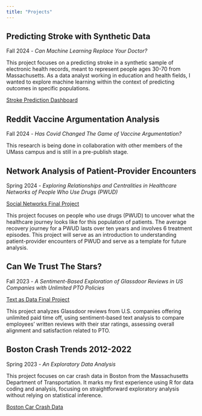 ```yaml
---
title: "Projects"
---
```


## Predicting Stroke with Synthetic Data
Fall 2024 - *Can Machine Learning Replace Your Doctor?*

This project focuses on a predicting stroke in a synthetic sample of electronic health records, meant to represent people ages 30-70 from Massachusetts. As a data analyst working in education and health fields, I wanted to explore machine learning within the context of predicting outcomes in specific populations. 

<a href="files/dashboard.html"
target="_blank">Stroke Prediction Dashboard</a>

## Reddit Vaccine Argumentation Analysis
Fall 2024 - *Has Covid Changed The Game of Vaccine Argumentation?*

This research is being done in collaboration with other members of the UMass campus and is still in a pre-publish stage.  

## Network Analysis of Patient-Provider Encounters
Spring 2024 - *Exploring Relationships and Centralities in Healthcare Networks of People Who Use Drugs (PWUD)*

<a href="files/Sue-Ellen_Duffy_SN_Spring_2024.svg"
target="_blank">Social Networks Final Project</a>

This project focuses on people who use drugs (PWUD) to uncover what the healthcare journey looks like for this population of patients. The average recovery journey for a PWUD lasts over ten years and involves 6 treatment episodes. This project will serve as an introduction to understanding patient-provider encounters of PWUD and serve as a template for future analysis.


## Can We Trust The Stars?
Fall 2023 - *A Sentiment-Based Exploration of Glassdoor Reviews in US Companies with Unlimited PTO Policies*

<a href="files/Sue-Ellen_Duffy_TAD_Fall_2023.svg"
target="_blank">Text as Data Final Project</a>

This project analyzes Glassdoor reviews from U.S. companies offering unlimited paid time off, using sentiment-based text analysis to compare employees' written reviews with their star ratings, assessing overall alignment and satisfaction related to PTO.


## Boston Crash Trends 2012-2022
Spring 2023 - *An Exploratory Data Analysis*

This project focuses on car crash data in Boston from the Massachusetts Department of Transportation. It marks my first experience using R for data coding and analysis, focusing on straightforward exploratory analysis without relying on statistical inference. 

<a href="https://dacss.github.io/601_Spring_2023/posts/Sue-EllenDuffy_Final_Project.html" target="_blank">Boston Car Crash Data </a>


